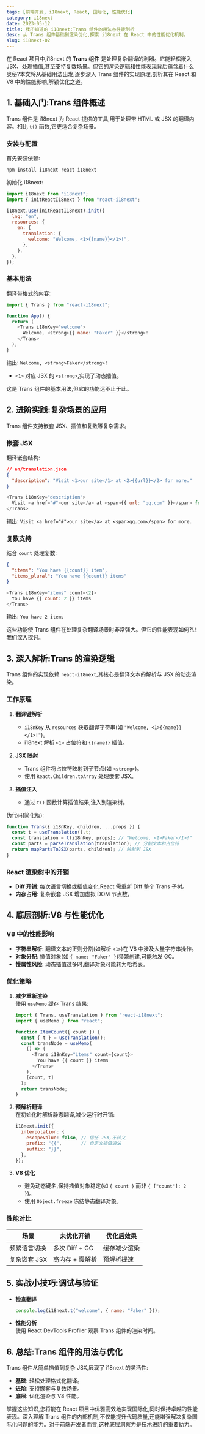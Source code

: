 ```yaml
---
tags: [前端开发, i18next, React, 国际化, 性能优化]
category: i18next
date: 2023-05-12
title: 我不知道的 i18next:Trans 组件的用法与性能剖析
desc: 从 Trans 组件基础到渲染优化,探索 i18next 在 React 中的性能优化机制。
slug: i18next-02
---
```


在 React 项目中,i18next 的 **Trans 组件** 是处理复杂翻译的利器。它能轻松嵌入 JSX、处理插值,甚至支持复数场景。但它的渲染逻辑和性能表现背后蕴含着什么奥秘?本文将从基础用法出发,逐步深入 Trans 组件的实现原理,剖析其在 React 和 V8 中的性能影响,解锁优化之道。


## 1. 基础入门:Trans 组件概述

Trans 组件是 i18next 为 React 提供的工具,用于处理带 HTML 或 JSX 的翻译内容。相比 `t()` 函数,它更适合复杂场景。

### 安装与配置
首先安装依赖:

```bash
npm install i18next react-i18next
```

初始化 i18next:

```javascript
import i18next from "i18next";
import { initReactI18next } from "react-i18next";

i18next.use(initReactI18next).init({
  lng: "en",
  resources: {
    en: {
      translation: {
        welcome: "Welcome, <1>{{name}}</1>!",
      },
    },
  },
});
```

### 基本用法
翻译带格式的内容:

```javascript
import { Trans } from "react-i18next";

function App() {
  return (
    <Trans i18nKey="welcome">
      Welcome, <strong>{{ name: "Faker" }}</strong>!
    </Trans>
  );
}
```

输出: `Welcome, <strong>Faker</strong>!`  
- `<1>` 对应 JSX 的 `<strong>`,实现了动态插值。

这是 Trans 组件的基本用法,但它的功能远不止于此。

## 2. 进阶实践:复杂场景的应用

Trans 组件支持嵌套 JSX、插值和复数等复杂需求。

### 嵌套 JSX
翻译嵌套结构:

```json
// en/translation.json
{
  "description": "Visit <1>our site</1> at <2>{{url}}</2> for more."
}
```

```javascript
<Trans i18nKey="description">
  Visit <a href="#">our site</a> at <span>{{ url: "qq.com" }}</span> for more.
</Trans>
```

输出: `Visit <a href="#">our site</a> at <span>qq.com</span> for more.`

### 复数支持
结合 `count` 处理复数:

```json
{
  "items": "You have {{count}} item",
  "items_plural": "You have {{count}} items"
}
```

```javascript
<Trans i18nKey="items" count={2}>
  You have {{ count: 2 }} items
</Trans>
```

输出: `You have 2 items`

这些功能使 Trans 组件在处理复杂翻译场景时非常强大。但它的性能表现如何?让我们深入探讨。

## 3. 深入解析:Trans 的渲染逻辑

Trans 组件的实现依赖 `react-i18next`,其核心是翻译文本的解析与 JSX 的动态渲染。

### 工作原理
1. **翻译键解析**  
   - `i18nKey` 从 `resources` 获取翻译字符串(如 `"Welcome, <1>{{name}}</1>!"`)。
   - i18next 解析 `<1>` 占位符和 `{{name}}` 插值。

2. **JSX 映射**  
   - Trans 组件将占位符映射到子节点(如 `<strong>`)。
   - 使用 `React.Children.toArray` 处理嵌套 JSX。

3. **插值注入**  
   - 通过 `t()` 函数计算插值结果,注入到渲染树。

伪代码(简化版):

```javascript
function Trans({ i18nKey, children, ...props }) {
  const t = useTranslation().t;
  const translation = t(i18nKey, props); // "Welcome, <1>Faker</1>!"
  const parts = parseTranslation(translation); // 分割文本和占位符
  return mapPartsToJSX(parts, children); // 映射到 JSX
}
```

### React 渲染树中的开销
- **Diff 开销**: 每次语言切换或插值变化,React 需重新 Diff 整个 Trans 子树。
- **内存占用**: 复杂嵌套 JSX 增加虚拟 DOM 节点数。

## 4. 底层剖析:V8 与性能优化

### V8 中的性能影响
- **字符串解析**: 翻译文本的正则分割(如解析 `<1>`)在 V8 中涉及大量字符串操作。
- **对象分配**: 插值对象(如 `{ name: "Faker" }`)频繁创建,可能触发 GC。
- **慢属性风险**: 动态插值过多时,翻译对象可能转为哈希表。

### 优化策略
1. **减少重新渲染**  
   使用 `useMemo` 缓存 Trans 结果:

   ```javascript
   import { Trans, useTranslation } from "react-i18next";
   import { useMemo } from "react";

   function ItemCount({ count }) {
     const { t } = useTranslation();
     const transNode = useMemo(
       () => (
         <Trans i18nKey="items" count={count}>
           You have {{ count }} items
         </Trans>
       ),
       [count, t]
     );
     return transNode;
   }
   ```

2. **预解析翻译**  
   在初始化时解析静态翻译,减少运行时开销:

   ```javascript
   i18next.init({
     interpolation: {
       escapeValue: false, // 信任 JSX,不转义
       prefix: "{{",       // 自定义插值语法
       suffix: "}}",
     },
   });
   ```

3. **V8 优化**  
   - 避免动态键名,保持插值对象稳定(如 `{ count }` 而非 `{ ["count"]: 2 }`)。
   - 使用 `Object.freeze` 冻结静态翻译对象。

### 性能对比
| 场景           | 未优化开销         | 优化后效果         |
|----------------|--------------------|--------------------|
| 频繁语言切换   | 多次 Diff + GC     | 缓存减少渲染       |
| 复杂嵌套 JSX   | 高内存 + 慢解析    | 预解析提速         |

## 5. 实战小技巧:调试与验证

- **检查翻译**  
  ```javascript
  console.log(i18next.t("welcome", { name: "Faker" }));
  ```

- **性能分析**  
  使用 React DevTools Profiler 观察 Trans 组件的渲染时间。

## 6. 总结:Trans 组件的用法与优化

Trans 组件从简单插值到复杂 JSX,展现了 i18next 的灵活性:
- **基础**: 轻松处理格式化翻译。
- **进阶**: 支持嵌套与复数场景。
- **底层**: 优化渲染与 V8 性能。

掌握这些知识,您将能在 React 项目中优雅高效地实现国际化,同时保持卓越的性能表现。深入理解 Trans 组件的内部机制,不仅能提升代码质量,还能增强解决复杂国际化问题的能力。对于前端开发者而言,这种底层洞察力是技术进阶的重要助力。

